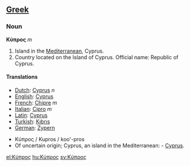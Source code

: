==[[Greek]]==
===Noun===

'''Κύπρος''' ''m''

# Island in the [[Mediterranean]], Cyprus.
# Country located on the Island of Cyprus.  Official name: Republic of Cyprus.

====Translations====
*[[Dutch]]: [[Cyprus]] ''n''
*[[English]]: [[Cyprus]]
*[[French]]: [[Chipre]] ''m''
*[[Italian]]: [[Cipro]] ''m''
*[[Latin]]: [[Cyprus]]
*[[Turkish]]: [[Kıbrıs]]
*[[German]]: [[Zypern]]

{{gstr|2954}}
*Κύπρος /  Kupros / koo'-pros
*Of uncertain origin; Cyprus, an island in the Mediterranean: - [[Cyprus]].
[[el:Κύπρος]]
[[hu:Κύπρος]]
[[sv:Κύπρος]]